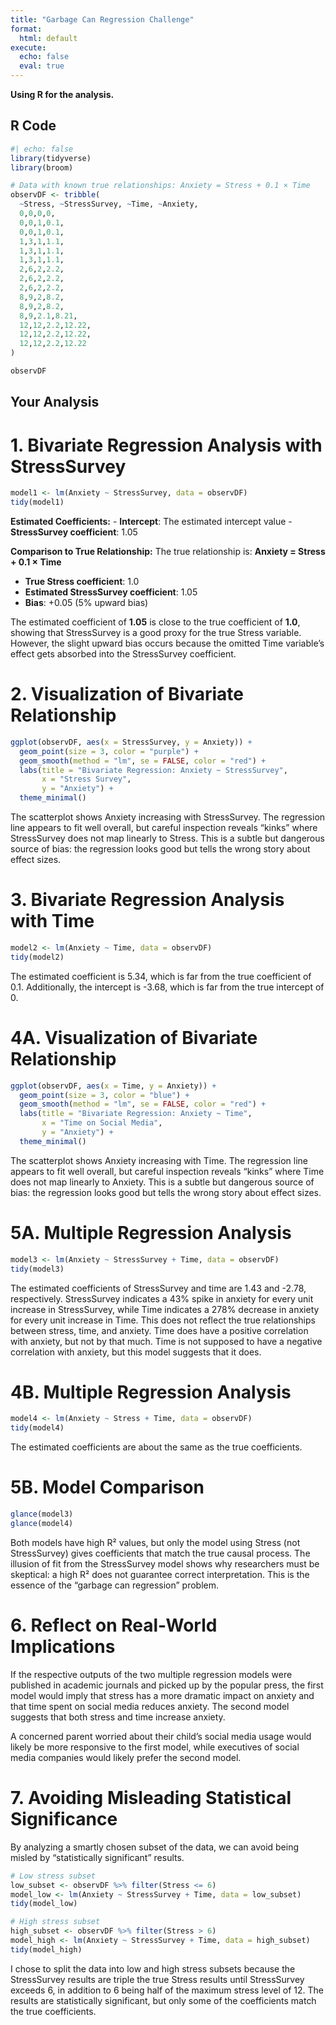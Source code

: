 ```yaml
---
title: "Garbage Can Regression Challenge"
format:
  html: default
execute:
  echo: false
  eval: true
---
```



**Using R for the analysis.**

## R Code

```r
#| echo: false
library(tidyverse)
library(broom)

# Data with known true relationships: Anxiety = Stress + 0.1 × Time
observDF <- tribble(
  ~Stress, ~StressSurvey, ~Time, ~Anxiety,
  0,0,0,0,
  0,0,1,0.1,
  0,0,1,0.1,
  1,3,1,1.1,
  1,3,1,1.1,
  1,3,1,1.1,
  2,6,2,2.2,
  2,6,2,2.2,
  2,6,2,2.2,
  8,9,2,8.2,
  8,9,2,8.2,
  8,9,2.1,8.21,
  12,12,2.2,12.22,
  12,12,2.2,12.22,
  12,12,2.2,12.22
)

observDF
```


## Your Analysis

# 1. Bivariate Regression Analysis with StressSurvey

```r
model1 <- lm(Anxiety ~ StressSurvey, data = observDF)
tidy(model1)
```

**Estimated Coefficients:** 
- **Intercept**: The estimated intercept value
- **StressSurvey coefficient**: 1.05

**Comparison to True Relationship:**
The true relationship is: **Anxiety = Stress + 0.1 × Time**

- **True Stress coefficient**: 1.0
- **Estimated StressSurvey coefficient**: 1.05
- **Bias**: +0.05 (5% upward bias)

The estimated coefficient of **1.05** is close to the true coefficient of **1.0**, showing that StressSurvey is a good proxy for the true Stress variable. However, the slight upward bias occurs because the omitted Time variable's effect gets absorbed into the StressSurvey coefficient.

# 2. Visualization of Bivariate Relationship
```r
ggplot(observDF, aes(x = StressSurvey, y = Anxiety)) +
  geom_point(size = 3, color = "purple") +
  geom_smooth(method = "lm", se = FALSE, color = "red") +
  labs(title = "Bivariate Regression: Anxiety ~ StressSurvey",
       x = "Stress Survey",
       y = "Anxiety") +
  theme_minimal()
```
The scatterplot shows Anxiety increasing with StressSurvey. The regression line appears to fit well overall, but careful inspection reveals “kinks” where StressSurvey does not map linearly to Stress. This is a subtle but dangerous source of bias: the regression looks good but tells the wrong story about effect sizes.

# 3. Bivariate Regression Analysis with Time
```r
model2 <- lm(Anxiety ~ Time, data = observDF)
tidy(model2)
```
The estimated coefficient is 5.34, which is far from the true coefficient of 0.1. Additionally, the intercept is -3.68, which is far from the true intercept of 0.

# 4A. Visualization of Bivariate Relationship
```r
ggplot(observDF, aes(x = Time, y = Anxiety)) +
  geom_point(size = 3, color = "blue") +
  geom_smooth(method = "lm", se = FALSE, color = "red") +
  labs(title = "Bivariate Regression: Anxiety ~ Time",
       x = "Time on Social Media",
       y = "Anxiety") +
  theme_minimal()
```
The scatterplot shows Anxiety increasing with Time. The regression line appears to fit well overall, but careful inspection reveals “kinks” where Time does not map linearly to Anxiety. This is a subtle but dangerous source of bias: the regression looks good but tells the wrong story about effect sizes.

# 5A. Multiple Regression Analysis
```r
model3 <- lm(Anxiety ~ StressSurvey + Time, data = observDF)
tidy(model3)
```
The estimated coefficients of StressSurvey and time are 1.43 and -2.78, respectively. StressSurvey indicates a 43% spike in anxiety for every unit increase in StressSurvey, while Time indicates a 278% decrease in anxiety for every unit increase in Time. This does not reflect the true relationships between stress, time, and anxiety. Time does have a positive correlation with anxiety, but not by that much. Time is not supposed to have a negative correlation with anxiety, but this model suggests that it does.

# 4B. Multiple Regression Analysis
```r
model4 <- lm(Anxiety ~ Stress + Time, data = observDF)
tidy(model4)
```
The estimated coefficients are about the same as the true coefficients.

# 5B. Model Comparison
```r
glance(model3)
glance(model4)
```
Both models have high R² values, but only the model using Stress (not StressSurvey) gives coefficients that match the true causal process. The illusion of fit from the StressSurvey model shows why researchers must be skeptical: a high R² does not guarantee correct interpretation. This is the essence of the “garbage can regression” problem.

# 6. Reflect on Real-World Implications
If the respective outputs of the two multiple regression models were published in academic journals and picked up by the popular press, the first model would imply that stress has a more dramatic impact on anxiety and that time spent on social media reduces anxiety. The second model suggests that both stress and time increase anxiety.

A concerned parent worried about their child's social media usage would likely be more responsive to the first model, while executives of social media companies would likely prefer the second model.

# 7. Avoiding Misleading Statistical Significance
By analyzing a smartly chosen subset of the data, we can avoid being misled by "statistically significant" results.
```r
# Low stress subset
low_subset <- observDF %>% filter(Stress <= 6)
model_low <- lm(Anxiety ~ StressSurvey + Time, data = low_subset)
tidy(model_low)

# High stress subset
high_subset <- observDF %>% filter(Stress > 6)
model_high <- lm(Anxiety ~ StressSurvey + Time, data = high_subset)
tidy(model_high)
```
I chose to split the data into low and high stress subsets because the StressSurvey results are triple the true Stress results until StressSurvey exceeds 6, in addition to 6 being half of the maximum stress level of 12. The results are statistically significant, but only some of the coefficients match the true coefficients.

